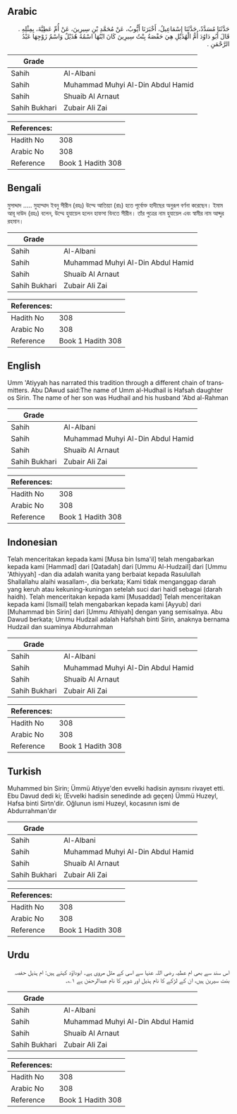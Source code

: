 ## Arabic


<div dir="rtl" lang="ar" style={{fontSize:'larger',backgroundColor:'#f8f9fa',padding:20}}>
حَدَّثَنَا مُسَدَّدٌ، حَدَّثَنَا إِسْمَاعِيلُ، أَخْبَرَنَا أَيُّوبُ، عَنْ مُحَمَّدِ بْنِ سِيرِينَ، عَنْ أُمِّ عَطِيَّةَ، بِمِثْلِهِ ‏.‏ قَالَ أَبُو دَاوُدَ أُمُّ الْهُذَيْلِ هِيَ حَفْصَةُ بِنْتُ سِيرِينَ كَانَ ابْنُهَا اسْمُهُ هُذَيْلٌ وَاسْمُ زَوْجِهَا عَبْدُ الرَّحْمَنِ ‏.‏
</div>
<div style={{backgroundColor:'#f8f9fa',padding:20, marginBottom: 10}}><table> <thead> <tr> <th>Grade</th> <th></th> </tr> </thead> <tbody> <tr><td>Sahih</td><td>Al-Albani</td></tr><tr><td>Sahih</td><td>Muhammad Muhyi Al-Din Abdul Hamid</td></tr><tr><td>Sahih</td><td>Shuaib Al Arnaut</td></tr><tr><td>Sahih Bukhari</td><td>Zubair Ali Zai</td></tr></tbody></table><table> <thead> <tr> <th>References:</th> <th></th> </tr> </thead> <tbody><tr><td>Hadith No</td><td>308</td></tr><tr><td>Arabic No</td><td>308</td></tr><tr><td>Reference</td><td>Book 1 Hadith 308</td></tr></tbody></table></div>

## Bengali


<div dir="ltr" lang="bn" style={{fontSize:'larger',backgroundColor:'#f8f9fa',padding:20}}>
মুসাদ্দাদ ..... মুহাম্মাদ ইবনু সীরীন (রহঃ) উম্মে আতিয়্যা (রাঃ) হতে পূর্বোক্ত হাদীছের অনুরূপ বর্ণনা করেছেন। ইমাম আবূ দাউদ (রহঃ) বলেন, উম্মে হুযায়েল হলেন হাফসা বিনতে সীরীন। তাঁর পুত্রের নাম হুযায়েল এবং স্বামীর নাম আব্দুর রহমান।
</div>
<div style={{backgroundColor:'#f8f9fa',padding:20, marginBottom: 10}}><table> <thead> <tr> <th>Grade</th> <th></th> </tr> </thead> <tbody> <tr><td>Sahih</td><td>Al-Albani</td></tr><tr><td>Sahih</td><td>Muhammad Muhyi Al-Din Abdul Hamid</td></tr><tr><td>Sahih</td><td>Shuaib Al Arnaut</td></tr><tr><td>Sahih Bukhari</td><td>Zubair Ali Zai</td></tr></tbody></table><table> <thead> <tr> <th>References:</th> <th></th> </tr> </thead> <tbody><tr><td>Hadith No</td><td>308</td></tr><tr><td>Arabic No</td><td>308</td></tr><tr><td>Reference</td><td>Book 1 Hadith 308</td></tr></tbody></table></div>

## English


<div dir="ltr" lang="en" style={{fontSize:'larger',backgroundColor:'#f8f9fa',padding:20}}>
Umm 'Atiyyah has narrated this tradition through a different chain of transmitters. Abu DAwud said:The name of Umm al-Hudhail is Hafsah daughter os Sirin. The name of her son was Hudhail and his husband 'Abd al-Rahman
</div>
<div style={{backgroundColor:'#f8f9fa',padding:20, marginBottom: 10}}><table> <thead> <tr> <th>Grade</th> <th></th> </tr> </thead> <tbody> <tr><td>Sahih</td><td>Al-Albani</td></tr><tr><td>Sahih</td><td>Muhammad Muhyi Al-Din Abdul Hamid</td></tr><tr><td>Sahih</td><td>Shuaib Al Arnaut</td></tr><tr><td>Sahih Bukhari</td><td>Zubair Ali Zai</td></tr></tbody></table><table> <thead> <tr> <th>References:</th> <th></th> </tr> </thead> <tbody><tr><td>Hadith No</td><td>308</td></tr><tr><td>Arabic No</td><td>308</td></tr><tr><td>Reference</td><td>Book 1 Hadith 308</td></tr></tbody></table></div>

## Indonesian


<div dir="ltr" lang="id" style={{fontSize:'larger',backgroundColor:'#f8f9fa',padding:20}}>
Telah menceritakan kepada kami [Musa bin Isma'il] telah mengabarkan kepada kami [Hammad] dari [Qatadah] dari [Ummu Al-Hudzail] dari [Ummu 'Athiyyah] -dan dia adalah wanita yang berbaiat kepada Rasulullah Shallallahu alaihi wasallam-, dia berkata; Kami tidak menganggap darah yang keruh atau kekuning-kuningan setelah suci dari haidl sebagai (darah haidh). Telah menceritakan kepada kami [Musaddad] Telah menceritakan kepada kami [Ismail] telah mengabarkan kepada kami [Ayyub] dari [Muhammad bin Sirin] dari [Ummu Athiyah] dengan yang semisalnya. Abu Dawud berkata; Ummu Hudzail adalah Hafshah binti Sirin, anaknya bernama Hudzail dan suaminya Abdurrahman
</div>
<div style={{backgroundColor:'#f8f9fa',padding:20, marginBottom: 10}}><table> <thead> <tr> <th>Grade</th> <th></th> </tr> </thead> <tbody> <tr><td>Sahih</td><td>Al-Albani</td></tr><tr><td>Sahih</td><td>Muhammad Muhyi Al-Din Abdul Hamid</td></tr><tr><td>Sahih</td><td>Shuaib Al Arnaut</td></tr><tr><td>Sahih Bukhari</td><td>Zubair Ali Zai</td></tr></tbody></table><table> <thead> <tr> <th>References:</th> <th></th> </tr> </thead> <tbody><tr><td>Hadith No</td><td>308</td></tr><tr><td>Arabic No</td><td>308</td></tr><tr><td>Reference</td><td>Book 1 Hadith 308</td></tr></tbody></table></div>

## Turkish


<div dir="ltr" lang="tr" style={{fontSize:'larger',backgroundColor:'#f8f9fa',padding:20}}>
Muhammed bin Sirin; Ümmü Atiyye'den evvelki hadisin aynısını rivayet etti. Ebu Davud dedi ki; (Evvelki hadisin senedinde adı geçen) Ümmü Huzeyl, Hafsa binti Sirtn'dir. Oğlunun ismi Huzeyl, kocasının ismi de Abdurrahman'dır
</div>
<div style={{backgroundColor:'#f8f9fa',padding:20, marginBottom: 10}}><table> <thead> <tr> <th>Grade</th> <th></th> </tr> </thead> <tbody> <tr><td>Sahih</td><td>Al-Albani</td></tr><tr><td>Sahih</td><td>Muhammad Muhyi Al-Din Abdul Hamid</td></tr><tr><td>Sahih</td><td>Shuaib Al Arnaut</td></tr><tr><td>Sahih Bukhari</td><td>Zubair Ali Zai</td></tr></tbody></table><table> <thead> <tr> <th>References:</th> <th></th> </tr> </thead> <tbody><tr><td>Hadith No</td><td>308</td></tr><tr><td>Arabic No</td><td>308</td></tr><tr><td>Reference</td><td>Book 1 Hadith 308</td></tr></tbody></table></div>

## Urdu


<div dir="rtl" lang="ur" style={{fontSize:'larger',backgroundColor:'#f8f9fa',padding:20}}>
اس سند سے بھی ام عطیہ رضی اللہ عنہا سے اسی کے مثل مروی ہے۔ ابوداؤد کہتے ہیں: ام ہذیل حفصہ بنت سیرین ہیں، ان کے لڑکے کا نام ہذیل اور شوہر کا نام عبدالرحمٰن ہے ۱؎۔
</div>
<div style={{backgroundColor:'#f8f9fa',padding:20, marginBottom: 10}}><table> <thead> <tr> <th>Grade</th> <th></th> </tr> </thead> <tbody> <tr><td>Sahih</td><td>Al-Albani</td></tr><tr><td>Sahih</td><td>Muhammad Muhyi Al-Din Abdul Hamid</td></tr><tr><td>Sahih</td><td>Shuaib Al Arnaut</td></tr><tr><td>Sahih Bukhari</td><td>Zubair Ali Zai</td></tr></tbody></table><table> <thead> <tr> <th>References:</th> <th></th> </tr> </thead> <tbody><tr><td>Hadith No</td><td>308</td></tr><tr><td>Arabic No</td><td>308</td></tr><tr><td>Reference</td><td>Book 1 Hadith 308</td></tr></tbody></table></div>